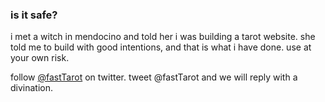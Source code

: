 ### is it safe?

i met a witch in mendocino and told her i was building a tarot website. she told me to build with good intentions, and that is what i have done. use at your own risk.

follow [@fastTarot](https://twitter.com/fastTarot) on twitter. tweet @fastTarot and we will reply with a divination.
